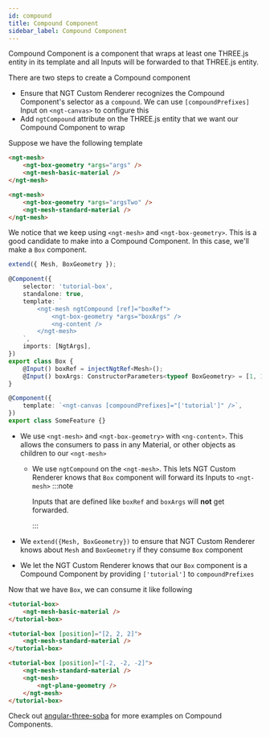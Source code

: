 ```yaml
---
id: compound
title: Compound Component
sidebar_label: Compound Component
---
```


Compound Component is a component that wraps at least one THREE.js entity in its template and all Inputs will be forwarded to that THREE.js entity.

There are two steps to create a Compound component

-   Ensure that NGT Custom Renderer recognizes the Compound Component's selector as a `compound`. We can use `[compoundPrefixes]` Input on `<ngt-canvas>` to configure this
-   Add `ngtCompound` attribute on the THREE.js entity that we want our Compound Component to wrap

Suppose we have the following template

```html
<ngt-mesh>
    <ngt-box-geometry *args="args" />
    <ngt-mesh-basic-material />
</ngt-mesh>

<ngt-mesh>
    <ngt-box-geometry *args="argsTwo" />
    <ngt-mesh-standard-material />
</ngt-mesh>
```

We notice that we keep using `<ngt-mesh>` and `<ngt-box-geometry>`. This is a good candidate to make into a Compound Component. In this case,
we'll make a `Box` component.

```ts
extend({ Mesh, BoxGeometry });

@Component({
    selector: 'tutorial-box',
    standalone: true,
    template: `
        <ngt-mesh ngtCompound [ref]="boxRef">
            <ngt-box-geometry *args="boxArgs" />
            <ng-content />
        </ngt-mesh>
    `,
    imports: [NgtArgs],
})
export class Box {
    @Input() boxRef = injectNgtRef<Mesh>();
    @Input() boxArgs: ConstructorParameters<typeof BoxGeometry> = [1, 1, 1];
}

@Component({
    template: `<ngt-canvas [compoundPrefixes]="['tutorial']" />`,
})
export class SomeFeature {}
```

-   We use `<ngt-mesh>` and `<ngt-box-geometry>` with `<ng-content>`. This allows the consumers to pass in any Material, or other objects as children to our `<ngt-mesh>`

    -   We use `ngtCompound` on the `<ngt-mesh>`. This lets NGT Custom Renderer knows that `Box` component will forward its Inputs to `<ngt-mesh>`
        :::note

        Inputs that are defined like `boxRef` and `boxArgs` will **not** get forwarded.

        :::

-   We `extend({Mesh, BoxGeometry})` to ensure that NGT Custom Renderer knows about `Mesh` and `BoxGeometry` if they consume `Box` component
-   We let the NGT Custom Renderer knows that our `Box` component is a Compound Component by providing `['tutorial']` to `compoundPrefixes`

Now that we have `Box`, we can consume it like following

```html
<tutorial-box>
    <ngt-mesh-basic-material />
</tutorial-box>

<tutorial-box [position]="[2, 2, 2]">
    <ngt-mesh-standard-material />
</tutorial-box>

<tutorial-box [position]="[-2, -2, -2]">
    <ngt-mesh-standard-material />
    <ngt-mesh>
        <ngt-plane-geometry />
    </ngt-mesh>
</tutorial-box>
```

Check out [angular-three-soba](https://github.com/angular-threejs/soba) for more examples on Compound Components.
